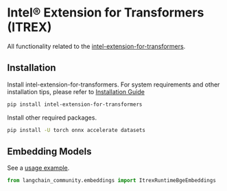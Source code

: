 # Intel® Extension for Transformers (ITREX)

All functionality related to the [intel-extension-for-transformers](https://github.com/intel/intel-extension-for-transformers).

## Installation

Install intel-extension-for-transformers. For system requirements and other installation tips, please refer to [Installation Guide](https://github.com/intel/intel-extension-for-transformers/blob/main/docs/installation.md)

```bash
pip install intel-extension-for-transformers
```

Install other required packages.

```bash
pip install -U torch onnx accelerate datasets
```

## Embedding Models

See a [usage example](/docs/integrations/text_embedding/itrex).

```python
from langchain_community.embeddings import ItrexRuntimeBgeEmbeddings
```
